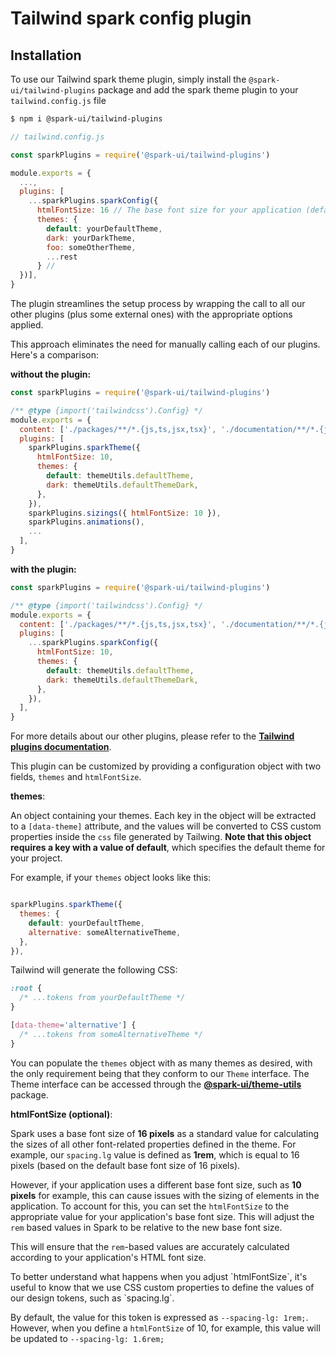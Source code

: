 
<Meta title="utils/Tailwind plugins/spark config" />

# Tailwind spark config plugin

## Installation

To use our Tailwind spark theme plugin, simply install the `@spark-ui/tailwind-plugins` package and add the spark theme plugin to your `tailwind.config.js` file

```bash
$ npm i @spark-ui/tailwind-plugins
```

```js
// tailwind.config.js

const sparkPlugins = require('@spark-ui/tailwind-plugins')

module.exports = {
  ...,
  plugins: [
    ...sparkPlugins.sparkConfig({
      htmlFontSize: 16 // The base font size for your application (default: 16),
      themes: {
        default: yourDefaultTheme,
        dark: yourDarkTheme,
        foo: someOtherTheme,
        ...rest
      } //
  })],
}

```

<StoryHeading label="Usage" as="h2" />

The plugin streamlines the setup process by wrapping the call to all our other plugins (plus some external ones) with the appropriate options applied.

This approach eliminates the need for manually calling each of our plugins. Here's a comparison:

**without the plugin:**

```js
const sparkPlugins = require('@spark-ui/tailwind-plugins')

/** @type {import('tailwindcss').Config} */
module.exports = {
  content: ['./packages/**/*.{js,ts,jsx,tsx}', './documentation/**/*.{js,ts,jsx,tsx,mdx}'],
  plugins: [
    sparkPlugins.sparkTheme({
      htmlFontSize: 10,
      themes: {
        default: themeUtils.defaultTheme,
        dark: themeUtils.defaultThemeDark,
      },
    }),
    sparkPlugins.sizings({ htmlFontSize: 10 }),
    sparkPlugins.animations(),
    ...
  ],
}
```

**with the plugin:**

```js
const sparkPlugins = require('@spark-ui/tailwind-plugins')

/** @type {import('tailwindcss').Config} */
module.exports = {
  content: ['./packages/**/*.{js,ts,jsx,tsx}', './documentation/**/*.{js,ts,jsx,tsx,mdx}'],
  plugins: [
    ...sparkPlugins.sparkConfig({
      htmlFontSize: 10,
      themes: {
        default: themeUtils.defaultTheme,
        dark: themeUtils.defaultThemeDark,
      },
    }),
  ],
}
```

For more details about our other plugins, please refer to the [**Tailwind plugins documentation**](?path=/docs/utils-tailwind-plugins--docs).

<StoryHeading label="Configuration" as="h2" />

This plugin can be customized by providing a configuration object with two fields, `themes` and `htmlFontSize`.

**themes**:

An object containing your themes. Each key in the object will be extracted to a `[data-theme]` attribute, and the values will be converted to CSS custom properties inside the `css` file generated by Tailwing. **Note that this object requires a key with a value of default**, which specifies the default theme for your project.

For example, if your `themes` object looks like this:

```js

sparkPlugins.sparkTheme({
  themes: {
    default: yourDefaultTheme,
    alternative: someAlternativeTheme,
  },
}),
```

Tailwind will generate the following CSS:

```css
:root {
  /* ...tokens from yourDefaultTheme */
}

[data-theme='alternative'] {
  /* ...tokens from someAlternativeTheme */
}
```

You can populate the `themes` object with as many themes as desired, with the only requirement being that they conform to our `Theme` interface. The Theme interface can be accessed through the [**@spark-ui/theme-utils**](?path=/docs/utils-theme--docs#theme) package.

**htmlFontSize (optional)**:

Spark uses a base font size of **16 pixels** as a standard value for calculating the sizes of all other font-related properties defined in the theme. For example, our `spacing.lg` value is defined as **1rem**, which is equal to 16 pixels (based on the default base font size of 16 pixels).

However, if your application uses a different base font size, such as **10 pixels** for example, this can cause issues with the sizing of elements in the application. To account for this, you can set the `htmlFontSize` to the appropriate value for your application's base font size. This will adjust the `rem` based values in Spark to be relative to the new base font size.

This will ensure that the `rem`-based values are accurately calculated according to your application's HTML font size.

<Alert>
To better understand what happens when you adjust `htmlFontSize`, it's useful to know that we use CSS custom properties to define the values of our design tokens, such as `spacing.lg`.

By default, the value for this token is expressed as `--spacing-lg: 1rem;`. However, when you define a `htmlFontSize` of 10, for example, this value will be updated to `--spacing-lg: 1.6rem;`

</Alert>
